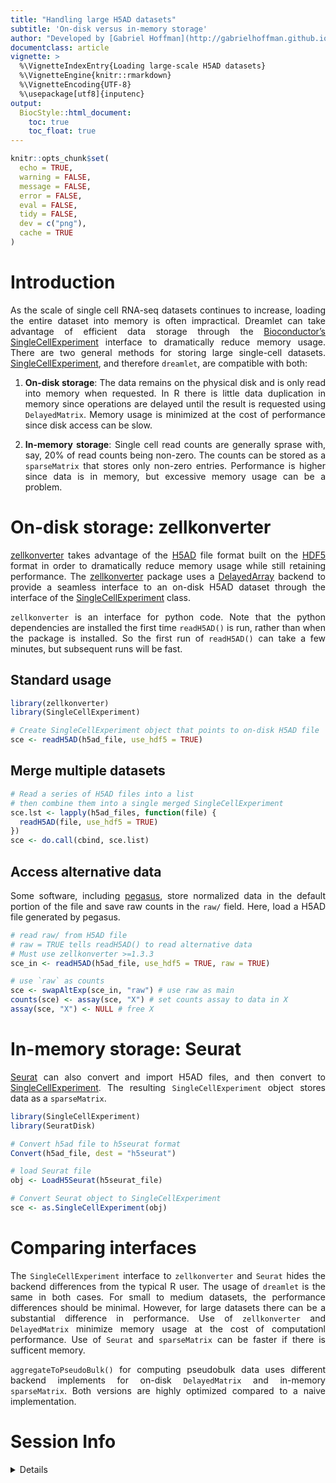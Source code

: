 ```yaml
---
title: "Handling large H5AD datasets"
subtitle: 'On-disk versus in-memory storage'
author: "Developed by [Gabriel Hoffman](http://gabrielhoffman.github.io/)"
documentclass: article
vignette: >
  %\VignetteIndexEntry{Loading large-scale H5AD datasets}
  %\VignetteEngine{knitr::rmarkdown}
  %\VignetteEncoding{UTF-8}
  %\usepackage[utf8]{inputenc}
output:
  BiocStyle::html_document:
    toc: true
    toc_float: true
---
```


<!---

cd /Users/gabrielhoffman/workspace/repos/variancePartition/vignettes

# rm -rf dreamlet_cache/

rmarkdown::render("h5ad_on_disk.Rmd")


--->

<style>
body {
text-align: justify}
</style>

```r
knitr::opts_chunk$set(
  echo = TRUE,
  warning = FALSE,
  message = FALSE,
  error = FALSE,
  eval = FALSE,
  tidy = FALSE,
  dev = c("png"),
  cache = TRUE
)
```
# Introduction
As the scale of single cell RNA-seq datasets continues to increase, loading the entire dataset into memory is often impractical.  Dreamlet can take advantage of efficient data storage through the [Bioconductor's](https://bioconductor.org) [SingleCellExperiment](https://bioconductor.org/packages/SingleCellExperiment/) interface to dramatically reduce memory usage.  There are two general methods for storing large single-cell datasets.  [SingleCellExperiment](https://bioconductor.org/packages/SingleCellExperiment/), and therefore `dreamlet`, are compatible with both:

1) __On-disk storage__: The data remains on the physical disk and is only read into memory when requested.  In R there is little data duplication in memory since operations are delayed until the result is requested using `DelayedMatrix`.  Memory usage is minimized at the cost of performance since disk access can be slow.

2) __In-memory storage__:  Single cell read counts are generally sprase with, say, 20% of read counts being non-zero.  The counts can be stored as a `sparseMatrix` that stores only non-zero entries.  Performance is higher since data is in memory, but excessive  memory usage can be a problem.












<!---
on-disk data access to dramatically reduce memory usage.



Storing 18K genes across 2M cells with double precision would require 288 Gb memory.  Even if the dataset is sparse so that 80\% of the entires are zero, loading the entire dataset requires 58 Gb of data.  Since `R` uses copy-by-value, data duplication quickly becomes a problem even for a high memory machine.   

Instead of loading the entire dataset into memory, we adopt an on-disk approach that takes advantage of the [H5AD](https://anndata.readthedocs.io/en/latest/fileformat-prose.html) file format built on the [HDF5](https://en.wikipedia.org/wiki/Hierarchical_Data_Format) format in order to dramatically reduce memory usage while still retaining high performance.  The [zellkonverter](https://github.com/theislab/zellkonverter) package uses a [DelayedArray](https://bioconductor.org/packages/DelayedArray/) backend to provide a seamless interface to an on-disk H5AD dataset through the interface of the [SingleCellExperiment](https://bioconductor.org/packages/SingleCellExperiment/) class.  SingleCellExperiment is [Bioconductor's](https://bioconductor.org) core data class for single cell data, and data from other formats (i.e. [Seurat](https://cran.r-project.org/web/packages/Seurat/index.html)) can easily be [converted](https://rdrr.io/cran/Seurat/man/as.SingleCellExperiment.html) to it.  Importantly,  `R`'s copy-by-value is no longer an issue because the data is not duplicated when it is passed to another function, since it remains on-disk.      

This enables any analysis designed for the [SingleCellExperiment](https://bioconductor.org/packages/SingleCellExperiment/) class to take advantage of seamless on-disk access to large-scale datasets.

--->


# On-disk storage: zellkonverter
 [zellkonverter](https://github.com/theislab/zellkonverter) takes advantage of the [H5AD](https://anndata.readthedocs.io/en/latest/fileformat-prose.html) file format built on the [HDF5](https://en.wikipedia.org/wiki/Hierarchical_Data_Format) format in order to dramatically reduce memory usage while still retaining performance.  The [zellkonverter](https://github.com/theislab/zellkonverter) package uses a [DelayedArray](https://bioconductor.org/packages/DelayedArray/) backend to provide a seamless interface to an on-disk H5AD dataset through the interface of the [SingleCellExperiment](https://bioconductor.org/packages/SingleCellExperiment/) class.  

`zellkonverter` is an interface for python code.  Note that the python dependencies are installed the first time `readH5AD()` is run, rather than when the package is installed.  So the first run of `readH5AD()` can take a few minutes, but subsequent runs will be fast.   


## Standard usage 
```r
library(zellkonverter)
library(SingleCellExperiment)

# Create SingleCellExperiment object that points to on-disk H5AD file
sce <- readH5AD(h5ad_file, use_hdf5 = TRUE)
```

## Merge multiple datasets
```r
# Read a series of H5AD files into a list
# then combine them into a single merged SingleCellExperiment
sce.lst <- lapply(h5ad_files, function(file) {
  readH5AD(file, use_hdf5 = TRUE)
})
sce <- do.call(cbind, sce.list)
```

## Access alternative data
Some software, including [pegasus](https://pegasus.readthedocs.io/en/stable/), store normalized data in the default portion of the file and save raw counts in the `raw/` field.  Here, load a H5AD file generated by pegasus. 
```r
# read raw/ from H5AD file
# raw = TRUE tells readH5AD() to read alternative data
# Must use zellkonverter >=1.3.3
sce_in <- readH5AD(h5ad_file, use_hdf5 = TRUE, raw = TRUE)

# use `raw` as counts
sce <- swapAltExp(sce_in, "raw") # use raw as main
counts(sce) <- assay(sce, "X") # set counts assay to data in X
assay(sce, "X") <- NULL # free X
```
<!---
# extract raw counts
# include Dimnames and colData
sce = altExp( sce_in, "raw", withDimnames=TRUE, withColData=TRUE)

# convert these alternative data to SingleCellExperiment
sce = as(sce, "SingleCellExperiment")

# Copy over reducedDims too
reducedDims(sce) <- reducedDims(sce_in)
--->


# In-memory storage: Seurat
[Seurat](https://satijalab.org/seurat) can also convert and import H5AD files, and then convert to [SingleCellExperiment](https://bioconductor.org/packages/SingleCellExperiment/).  The resulting `SingleCellExperiment` object stores data as a `sparseMatrix`.

```r
library(SingleCellExperiment)
library(SeuratDisk)

# Convert h5ad file to h5seurat format
Convert(h5ad_file, dest = "h5seurat")

# load Seurat file
obj <- LoadH5Seurat(h5seurat_file)

# Convert Seurat object to SingleCellExperiment
sce <- as.SingleCellExperiment(obj)
```

# Comparing interfaces
The `SingleCellExperiment` interface to `zellkonverter` and `Seurat` hides the backend differences from the typical R user.  The usage of `dreamlet` is the same in both cases. For small to medium datasets, the performance differences should be minimal.  However, for large datasets there can be a substantial difference in performance.  Use of `zellkonverter` and `DelayedMatrix` minimize memory usage at the cost of computationl performance.  Use of `Seurat` and `sparseMatrix` can be faster if there is sufficent memory.  

`aggregateToPseudoBulk()` for computing pseudobulk data uses different backend implements for on-disk `DelayedMatrix` and in-memory `sparseMatrix`.  Both versions are highly optimized compared to a naive implementation.


<!---
Note that a [SingleCellExperiment](https://bioconductor.org/packages/SingleCellExperiment/) created by [zellkonverter](https://github.com/theislab/zellkonverter) stores the counts as a `DelayedMatrix` so the data remains on disk and are only accessed as needed.  This reduces memory usage substantailly, and `aggregateToPseudoBulk()` uses methods optimized for this data structure.

On the other hand, a [SingleCellExperiment](https://bioconductor.org/packages/SingleCellExperiment/) created using [Seurat](https://satijalab.org/seurat) and then `as.SingleCellExperiment()` stores count data in memory as a `sparseMatrix`.  This uses less memory than a dense matrix, but substantailly more than a `DelayedMatrix`.  While `aggregateToPseudoBulk()` has been developed to speed up analysis of `sparseMatrix` data, it can be considerablely slower then using the `DelayedMatrix` above.  
--->








# Session Info
<details>
```r
sessionInfo()
```
</details>














